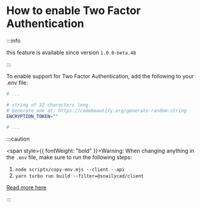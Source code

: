 # How to enable Two Factor Authentication

:::info

this feature is available since version `1.0.0-beta.48`

:::

To enable support for Two Factor Authentication, add the following to your .env file:

```bash
# ...

# string of 32 characters long.
# Generate one at: https://codebeautify.org/generate-random-string
ENCRYPTION_TOKEN=""

# ...
```

:::caution

<span style={{ fontWeight: "bold" }}>Warning:</span> When changing anything in the `.env` file, make
sure to run the following steps:

1. `node scripts/copy-env.mjs --client --api`
2. `yarn turbo run build --filter=@snailycad/client`

[Read more here](/docs/guides/env/how-to-properly-update-env)

:::
